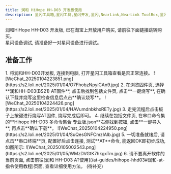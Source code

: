 ```yaml
---
title: 润和 HiHope HH-D03 开发板使用
description: 星闪工具箱,星闪工具,星闪开发,星闪,NearLink,NearLink ToolBox,星闪工具箱入门指南,润和,HiHope,HH-D03
---
```


<Aside type="note" title="提示">润和HiHope HH-D03 开发板, 已在淘宝上开放用户购买, 请前往下面链接跳转购买。</Aside>

<LinkCard title="HiHope HH-D03 开发板" description="润和新款产品, 点我购买" href="//item.taobao.com/item.htm?spm=a21n57.1.item.1.1afb523cNysA3u&priceTId=2147814c17360005697057724ef740&utparam=%7B%22aplus_abtest%22%3A%22d5812445887df9b2d06c42a4c24beda2%22%7D&id=851723503790&ns=1&abbucket=8&xxc=taobaoSearch&skuId=5815298574509&pisk=gWyKHYTPQNb3bDMcK91iqAsRKlSgp8EF-yrXE40HNPUTVVvlYvfrez3Tz2cnd2v-euUzrzEPY0g7Pz3ut1X0YkkrFZDRntqFeVSTOy3IOdsSmDOCjXTLAv-IFZbceCxsTwD7-Hb5xdOs0ViIVbi5XAioADMSO4T1X0ikRQ9QPlst70oBR49Wffiq5UOIOpGs5mmWdeOIFGEs70MSPbXhyVtIrLFYf95yWe1yhKwtvX3JKVp-4R9mtqMj5L_7BDLqlkg9FL3UF5-gXkbp3lDUHrn0-O9LkoyaWcafeNHz77aS2P62rvP08-lTbs9_bv3ZG7GOA9Ztp2hxjXtJOvF788hU93S4fvaagqlC_NoTK-c-ufL1RlqtRjF8-NJS-SE_Wj2MSKDz77aS2PTd4py0HjhWoqnkOGI9aQlIbWonHzexy8btXqjdeQRr_GotoGI9aQlNbc3cvwdyafSN." target="_blank"/>

<Aside type="caution" title="警告">星闪设备调试, 请准备好一对星闪设备进行调试。</Aside>

## 准备工作

<Tabs>
  <TabItem label="润和 AT">
    <Steps>
    1. 将润和HH-D03开发板, 连接到电脑, 打开星闪工具箱查看是否正常连接。
    ![WeChat_20250104223851.png](https://s2.loli.net/2025/01/04/O7FhobzNpyiCAn9.jpg)
    2. 在浏览固件页, 选择**润和HH-D03(BS21) AT固件**, 点击后找到包括文件页, 点击**一键烧写**, 在确认下载并烧写这里检查信息后点击**确认烧写**。
    ![WeChat_20250104224426.png](https://s2.loli.net/2025/01/04/HAVumdnbkhxRETy.jpg)
    3. 走完流程后点击板子上按键进行烧写AT固件, 烧写完成后即可。
    4. 继续在包括文件页, 在串口命令集的**Hihope HH-D03 多命令集合 专业版.json**右侧找到按钮, 点击**一键导入**, 再点击**确认下载**。
    ![WeChat_20250104224950.png](https://s2.loli.net/2025/01/04/SuQesGNFCmzIAlb.jpg)
    5. 一切准备就绪后, 请点击**串口终端**页, 配置好后点击连接, 测试**AT**命令, 能返回OK即初步成功, 如图所示:
    ![WeChat_20250105002543.png](https://s2.loli.net/2025/01/05/WMzDVGtK7hkgxTm.jpg)
    6. 请不要离开软件的当前页面, 点击前往[润和 HH-D03 AT使用](/at-guides/hihope-hhd03#润和-at-指令使用教程)页面, 查看详细使用方法。
    </Steps>
  </TabItem>
  <TabItem label="其他">
    (待补充)
  </TabItem>
</Tabs>












